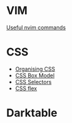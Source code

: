 = VIM =

[[useful-nvim-commands|Useful nvim commands]]

= CSS =

* [[css-organisation|Organising CSS]]
* [[css-box-model|CSS Box Model]]
* [[css-selectors|CSS Selectors]]
* [[css-flex|CSS flex]]

= Darktable =

